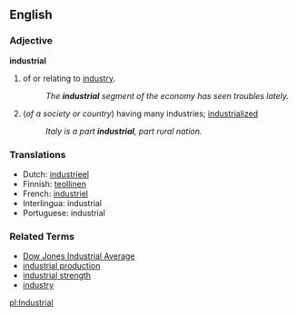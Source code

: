 ==English==
===Adjective===
'''industrial'''
# of or relating to [[industry]].
#:''The '''industrial''' segment of the economy has seen troubles lately.''
#(''of a society or country'') having many industries; [[industrialized]]
#:''Italy is a part '''industrial''', part rural nation.''

===Translations===
*Dutch: [[industrieel]]
*Finnish: [[teollinen]]
*French: [[industriel]]
*Interlingua: industrial
*Portuguese: industrial

===Related Terms===
*[[Dow Jones Industrial Average]]
*[[industrial production]]
*[[industrial strength]]
*[[industry]]

[[pl:Industrial]]